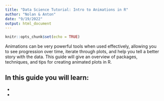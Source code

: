 ```yaml
---
title: "Data Science Tutorial: Intro to Animations in R"
author: "Nolan & Anton"
date: "9/19/2022"
output: html_document
---
```


```r
knitr::opts_chunk$set(echo = TRUE)
```

Animations can be very powerful tools when used effectively, allowing you to see progression over time, iterate through plots, and help you tell a better story with the data. This guide will give an overview of packages, techniques, and tips for creating animated plots in R. 


In this guide you will learn:
-
-
-

